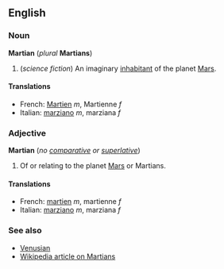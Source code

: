==English==
===Noun===
'''Martian''' (''plural'' '''Martians''')
#(''science fiction'') An imaginary [[inhabitant]] of the planet [[Mars]].

====Translations====
*French: [[Martien]] ''m'', Martienne ''f''
*Italian: [[marziano]] ''m'', marziana ''f''

===Adjective===
'''Martian''' (''no [[comparative]] or [[superlative]]'')

#Of or relating to the planet [[Mars]] or Martians.

====Translations====
*French: [[martien]] ''m'', martienne ''f''
*Italian: [[marziano]] ''m'', marziana ''f''

===See also===
*[[Venusian]]
*[[w:Martian|Wikipedia article on Martians]]